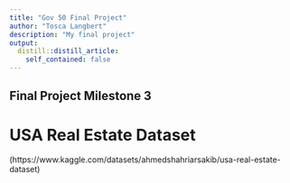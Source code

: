 ```yaml
---
title: "Gov 50 Final Project"
author: "Tosca Langbert"
description: "My final project"
output:
  distill::distill_article:
    self_contained: false
---
```


## Final Project Milestone 3

# USA Real Estate Dataset
(https://www.kaggle.com/datasets/ahmedshahriarsakib/usa-real-estate-dataset)




